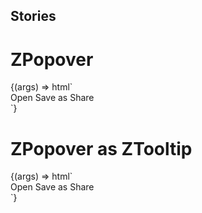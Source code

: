 
## Stories

<Meta title="ZPopover" component="z-popover" />

# ZPopover

<Preview>
  <Story name="contextual-menu-like">
    {(args) => html`
      <div class="popover-container">
        <z-popover
          position="${radios("type", PopoverPosition, "right_bottom")}"
          open="${boolean("open", true)}"
          center="${boolean("center", false)}"
          show-arrow="${boolean("show-arrow", false)}"
          bind-to="#icon"
        >
          <div class="container">
            <z-button-deprecated>Open</z-button-deprecated>
            <z-button-deprecated>Save as</z-button-deprecated>
            <z-button-deprecated>Share</z-button-deprecated>
          </div>
        </z-popover>
        <z-icon id="icon" name="plus-square-filled"></z-icon>
      </div>
    `}
  </Story>
</Preview>

# ZPopover as ZTooltip

<Preview>
  <Story name="tooltip">
    {(args) => html`
      <div class="popover-container">
        <z-popover
          position="${radios("type", PopoverPosition, "top")}"
          open=${true}
          center=${true}
          show-arrow=${true}
          bind-to="#icon"
        >
          <div class="container">
            <z-button-deprecated>Open</z-button-deprecated>
            <z-button-deprecated>Save as</z-button-deprecated>
            <z-button-deprecated>Share</z-button-deprecated>
          </div>
        </z-popover>
        <z-icon id="icon" name="plus-square-filled"></z-icon>
      </div>
    `}
  </Story>
</Preview>

<Props of="z-popover" />
